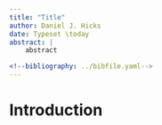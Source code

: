 ```yaml
---
title: "Title"
author: Daniel J. Hicks
date: Typeset \today
abstract: |
	abstract

<!--bibliography: ../bibfile.yaml-->
---
```


# Introduction #

